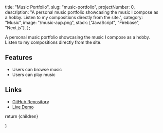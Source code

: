   title: "Music Portfolio",
  slug: "music-portfolio",
  projectNumber: 0,
  description:
    "A personal music portfolio showcasing the music I compose as a hobby. Listen to my compositions directly from the site.",
  category: "Music",
  image: "/music-app.png",
  stack: ["JavaScript", "Firebase", "Next.js"],
};


A personal music portfolio showcasing the music I compose as a hobby. Listen to my compositions directly from the site.

## Features

- Users can browse music
- Users can play music

## Links

- [GitHub Repository](https://github.com/colinguinane1/MusicPortfolio)
- [Live Demo](https://music.colinguinane.com)

return <MdxLayout>{children}</MdxLayout>

}



